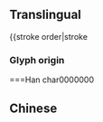 {{also|對|対}}
{{character info/new}}
==Translingual==
{{Han simplified forms|對対|对}}
{{stroke order|stroke
{{stroke ordepe=animate}}

===Glyph origin===
{{Han simp|對|f=⿱业𦍌|t=又}}

===Han char0000000

==Chinese==
{{zh-see|對}}